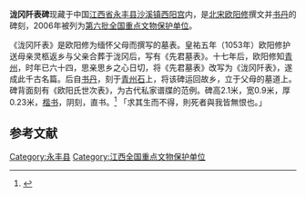 {{coord|26|53|07|N|115|35|18|E|display=title|scale:10000}}
{{文物保护单位
| 级别 = 全国
| 名称 = 泷冈阡表碑
| 图片 = 
| 所在 = [[江西省|江西省]][[永丰县|永丰县]]
| 分类 = 石窟寺及石刻
| 时代 = [[北宋|北宋]]
| 编号 = [[第六批全国重点文物保护单位|第六批]]第830项
| 登录 = 2006年5月25日
}}

'''泷冈阡表碑'''现藏于中国[[江西省|江西省]][[永丰县|永丰县]][[沙溪镇_(永丰县)|沙溪镇]][[西阳宫|西阳宫]]内，是[[北宋|北宋]][[欧阳修|欧阳修]]撰文并[[书丹|书丹]]的碑刻，2006年被列为[[第六批全国重点文物保护单位|第六批全国重点文物保护单位]]。

《泷冈阡表》是欧阳修为缅怀父母而撰写的墓表。皇祐五年（1053年）欧阳修护送母亲灵柩返乡与父亲合葬于泷冈后，写有《先君墓表》。十七年后，欧阳修知[[青州|青州]]，时年已六十四，思亲思乡之心日切，将《先君墓表》改写为《泷冈阡表》，遂成此千古名篇。后自[[书丹|书丹]]，刻于[[青州石|青州石]]上，将该碑运回故乡，立于父母的墓道上。碑背面刻有《欧阳氏世次表》，为古代私家谱牒的范例。碑高2.1米，宽0.9米，厚0.23米，[[楷书|楷书]]，阴刻，直书。<ref>{{Cite book |author=国家文物局 编 |title=全国重点文物保护单位（第六批）·第Ⅴ卷 |publisher=文物出版社 |year=2008 |isbn=978-7-5010-2446-9 |pages=480 }}</ref>
「求其生而不得，則死者與我皆無恨也。」
==参考文献==
{{wikisource|瀧岡阡表}}
{{reflist}}
{{江西全国重点文物保护单位}}

{{DEFAULTSORT:shuang}}
[[Category:永丰县|Category:永丰县]]
[[Category:江西全国重点文物保护单位|Category:江西全国重点文物保护单位]]